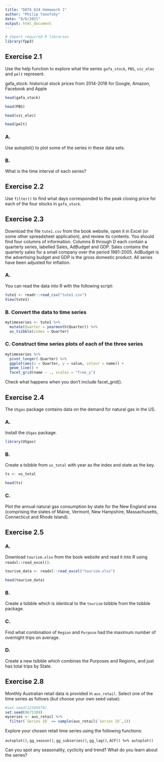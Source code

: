 ```yaml
---
title: "DATA 624 Homework 1"
author: "Philip Tanofsky"
date: "9/6/2021"
output: html_document
---
```


```r
# Import required R libraries
library(fpp3)
```

## Exercise 2.1

Use the help function to explore what the series `gafa_stock`, `PBS`, `vic_elec` and `pelt` represent.

gafa_stock: historical stock prices from 2014-2018 for Google, Amazon, Facebook and Apple

```r
head(gafa_stock)

head(PBS)

head(vic_elec)

head(pelt)
```

### A.

Use autoplot() to plot some of the series in these data sets.

### B.

What is the time interval of each series?

## Exercise 2.2

Use `filter()` to find what days corresponded to the peak closing price for each of the four stocks in `gafa_stock`.

## Exercise 2.3

Download the file `tute1.csv` from the book website, open it in Excel (or some other spreadsheet application), and review its contents. You should find four columns of information. Columns B through D each contain a quarterly series, labelled Sales, AdBudget and GDP. Sales contains the quarterly sales for a small company over the period 1981-2005. AdBudget is the advertising budget and GDP is the gross domestic product. All series have been adjusted for inflation.

### A. 

You can read the data into R with the following script:

```r
tute1 <- readr::read_csv("tute1.csv")
View(tute1)
```

### B. Convert the data to time series

```r
mytimeseries <- tute1 %>%
  mutate(Quarter = yearmonth(Quarter)) %>%
  as_tsibble(index = Quarter)
```

### C. Construct time series plots of each of the three series

```r
mytimeseries %>%
  pivot_longer(-Quarter) %>%
  ggplot(aes(x = Quarter, y = value, colour = name)) +
  geom_line() +
  facet_grid(name ~ ., scales = "free_y")
```

Check what happens when you don’t include facet_grid().

## Exercise 2.4

The `USgas` package contains data on the demand for natural gas in the US.

### A. 

Install the `USgas` package.

```r
library(USgas)
```

### B.

Create a tsibble from `us_total` with year as the index and state as the key.

```r
ts <- us_total

head(ts)
```

### C.

Plot the annual natural gas consumption by state for the New England area (comprising the states of Maine, Vermont, New Hampshire, Massachusetts, Connecticut and Rhode Island).

## Exercise 2.5

### A.

Download `tourism.xlsx` from the book website and read it into R using `readxl::read_excel()`.

```r
tourism_data <- readxl::read_excel("tourism.xlsx")

head(tourism_data)
```

### B.

Create a tsibble which is identical to the `tourism` tsibble from the tsibble package.

### C.

Find what combination of `Region` and `Purpose` had the maximum number of overnight trips on average.

### D.

Create a new tsibble which combines the Purposes and Regions, and just has total trips by State.

## Exercise 2.8

Monthly Australian retail data is provided in `aus_retail`. Select one of the time series as follows (but choose your own seed value):

```r
#set.seed(12345678)
set.seed(8675309)
myseries <- aus_retail %>%
  filter(`Series ID` == sample(aus_retail$`Series ID`,1))
```

Explore your chosen retail time series using the following functions:

`autoplot()`, `gg_season()`, `gg_subseries()`, `gg_lag()`, `ACF() %>% autoplot()`

Can you spot any seasonality, cyclicity and trend? What do you learn about the series?







